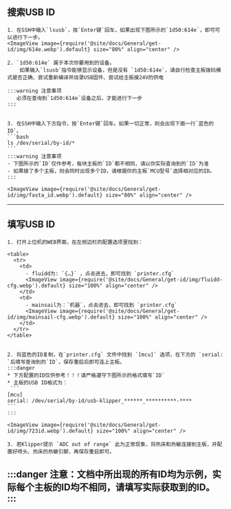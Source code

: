 
## 搜索USB ID
    1. 在SSH中输入`lsusb`，按`Enter键`回车，如果出现下图所示的`1d50:614e`，即可可以进行下一步。
    <ImageView image={require('@site/docs/General/get-id/img/614e.webp').default} size="80%" align="center" /> 

    2. `1d50:614e` 属于本次你要用到的设备。  
        如果输入`lsusb`指令能够显示设备，但是没有 `1d50:614e`，请自行检查主板拨码模式是否正确、尝试重新编译并烧录USB固件、尝试给主板接24V的供电

    :::warning 注意事项
       必须在查询到`1d50:614e`设备之后，才能进行下一步
    :::


    3. 在SSH中输入下方指令，按`Enter键`回车。如果一切正常，则会出现下面一行`蓝色的ID`。
    ```bash
    ls /dev/serial/by-id/*
    ```
    :::warning 注意事项
    - 下图所示的`ID`仅作参考，每块主板的`ID`都不相同，请以你实际查询到的`ID`为准
    - 如果接了多个主板，则会同时出现多个ID，请根据你的主板`MCU型号`选择相对应的ID。
    :::

    <ImageView image={require('@site/docs/General/get-id/img/fasta_id.webp').default} size="80%" align="center" />
---


## 填写USB ID

    1. 打开上位机的WEB界面，在左侧边栏的配置选项里找到：

    <table>
      <tr>
        <td>
          - fluidd为: `{…}` ，点击进去，即可找到 `printer.cfg`
          <ImageView image={require('@site/docs/General/get-id/img/fluidd-cfg.webp').default} size="100%" align="center" />
        </td>
        <td>
          - mainsail为：`机器`，点击进去，即可找到 `printer.cfg`
          <ImageView image={require('@site/docs/General/get-id/img/mainsail-cfg.webp').default} size="100%" align="center" />
        </td>
      </tr>
    </table>


    2. 将蓝色的ID复制，在`printer.cfg` 文件中找到 `[mcu]` 选项，在下方的 `serial: `后填写查询到的`ID`，保存重启后即可连上主板。
    :::danger
    * 下方配置的ID仅供参考！！！请严格遵守下图所示的格式填写`ID`
    * 主板的USB ID格式为： 
     ```
    [mcu]  
    serial: /dev/serial/by-id/usb-klipper_******_**********-****
    ```
    :::

    <ImageView image={require('@site/docs/General/get-id/img/723id.webp').default} size="100%" align="center" />
    
    3. 若Klipper提示 `ADC out of range` 此为正常现象，将热床和热敏连接到主板，并配置好喷头、热床的热敏引脚，再保存重启即可。

:::danger
注意：文档中所出现的所有ID均为示例，实际每个主板的ID均不相同，请填写实际获取到的ID。
:::
---

